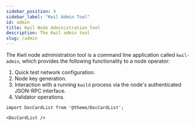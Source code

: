```yaml
---
sidebar_position: 4
sidebar_label: "Kwil Admin Tool"
id: admin
title: Kwil Node Administration Tool
description: The Kwil admin tool
slug: /admin
---
```


The Kwil node administration tool is a command line application called
`kwil-admin`, which provides the following functionality to a node operator:

1. Quick test network configuration.
2. Node key generation.
3. Interaction with a running `kwild` process via the node's authenticated JSON-RPC interface.
4. Validator operations.

```mdx-code-block
import DocCardList from '@theme/DocCardList';

<DocCardList />
```
